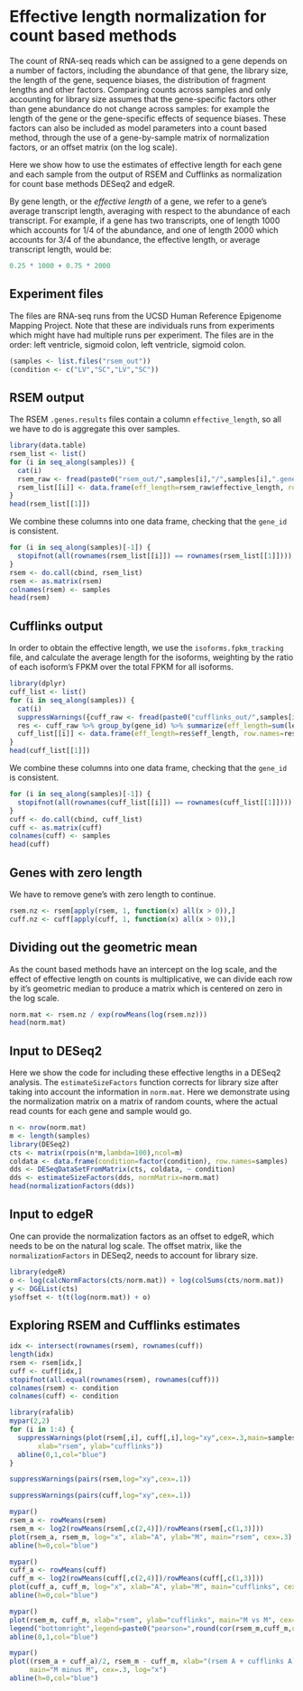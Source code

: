 # Effective length normalization for count based methods

The count of RNA-seq reads which can be assigned to a gene depends on
a number of factors, including the abundance of that gene, the library
size, the length of the gene, sequence biases, the distribution of
fragment lengths and other factors. Comparing counts across samples and only
accounting for library size assumes that the gene-specific factors
other than gene abundance do not change across samples: for example
the length of the gene or the gene-specific effects of sequence
biases. These factors can also be included as model parameters into a
count based method, through the use of a gene-by-sample matrix of
normalization factors, or an offset matrix (on the log scale).

Here we show how to use the estimates of effective length for each
gene and each sample from the output of RSEM and Cufflinks as
normalization for count base methods DESeq2 and edgeR.

By gene length, or the
*effective length* of a gene, we refer to a gene's average transcript
length, averaging with respect to the abundance of each
transcript. For example, if a gene has two transcripts, one of length
1000 which accounts for 1/4 of the abundance, and one of length 2000
which accounts for 3/4 of the abundance, the effective length, or
average transcript length, would be:

```r
0.25 * 1000 + 0.75 * 2000
```

## Experiment files

The files are RNA-seq runs from the UCSD Human Reference Epigenome
Mapping Project. Note that these are individuals runs from experiments
which might have had multiple runs per experiment.
The files are in the order: left ventricle, sigmoid colon, left ventricle, sigmoid colon.

```r
(samples <- list.files("rsem_out"))
(condition <- c("LV","SC","LV","SC"))
```

## RSEM output

The RSEM `.genes.results` files contain a column `effective_length`,
so all we have to do is aggregate this over samples.

```r
library(data.table)
rsem_list <- list()
for (i in seq_along(samples)) {
  cat(i)
  rsem_raw <- fread(paste0("rsem_out/",samples[i],"/",samples[i],".genes.results"))
  rsem_list[[i]] <- data.frame(eff_length=rsem_raw$effective_length, row.names=rsem_raw$gene_id)
}
head(rsem_list[[1]])
```

We combine these columns into one data frame, checking that the
`gene_id` is consistent.

```r
for (i in seq_along(samples)[-1]) {
  stopifnot(all(rownames(rsem_list[[i]]) == rownames(rsem_list[[1]])))
}
rsem <- do.call(cbind, rsem_list)
rsem <- as.matrix(rsem)
colnames(rsem) <- samples
head(rsem)
```

## Cufflinks output

In order to obtain the effective length, we use the
`isoforms.fpkm_tracking` file, and calculate the average length for
the isoforms, weighting by the ratio of each isoform's FPKM over the total
FPKM for all isoforms.

```r
library(dplyr)
cuff_list <- list()
for (i in seq_along(samples)) {
  cat(i)
  suppressWarnings({cuff_raw <- fread(paste0("cufflinks_out/",samples[i],"/isoforms.fpkm_tracking"))})
  res <- cuff_raw %>% group_by(gene_id) %>% summarize(eff_length=sum(length*FPKM)/sum(FPKM))
  cuff_list[[i]] <- data.frame(eff_length=res$eff_length, row.names=res$gene_id)
}
head(cuff_list[[1]])
```

We combine these columns into one data frame, checking that the
`gene_id` is consistent.

```r
for (i in seq_along(samples)[-1]) {
  stopifnot(all(rownames(cuff_list[[i]]) == rownames(cuff_list[[1]])))
}
cuff <- do.call(cbind, cuff_list)
cuff <- as.matrix(cuff)
colnames(cuff) <- samples
head(cuff)
```

## Genes with zero length

We have to remove gene's with zero length to continue.

```r
rsem.nz <- rsem[apply(rsem, 1, function(x) all(x > 0)),]
cuff.nz <- cuff[apply(cuff, 1, function(x) all(x > 0)),]
```

## Dividing out the geometric mean

As the count based methods have an intercept on the log scale, and 
the effect of effective length on counts is multiplicative, we can
divide each row by it's geometric median to produce a matrix which is
centered on zero in the log scale.

```r
norm.mat <- rsem.nz / exp(rowMeans(log(rsem.nz)))
head(norm.mat)
```

## Input to DESeq2

Here we show the code for including these effective lengths in a
DESeq2 analysis. The `estimateSizeFactors` function corrects for
library size after taking into account the information in `norm.mat`.
Here we demonstrate using the normalization matrix on a matrix of
random counts, where the actual read counts for each gene and sample
would go.

```r
n <- nrow(norm.mat)
m <- length(samples)
library(DESeq2)
cts <- matrix(rpois(n*m,lambda=100),ncol=m)
coldata <- data.frame(condition=factor(condition), row.names=samples)
dds <- DESeqDataSetFromMatrix(cts, coldata, ~ condition)
dds <- estimateSizeFactors(dds, normMatrix=norm.mat)
head(normalizationFactors(dds))
```

## Input to edgeR

One can provide the normalization factors as an offset to edgeR, which
needs to be on the natural log scale.  The offset matrix, like the
`normalizationFactors` in DESeq2, needs to account for library size.

```r
library(edgeR)
o <- log(calcNormFactors(cts/norm.mat)) + log(colSums(cts/norm.mat))
y <- DGEList(cts)
y$offset <- t(t(log(norm.mat)) + o)
```

## Exploring RSEM and Cufflinks estimates

```r
idx <- intersect(rownames(rsem), rownames(cuff))
length(idx)
rsem <- rsem[idx,]
cuff <- cuff[idx,]
stopifnot(all.equal(rownames(rsem), rownames(cuff)))
colnames(rsem) <- condition
colnames(cuff) <- condition
```

```r
library(rafalib)
mypar(2,2)
for (i in 1:4) {
  suppressWarnings(plot(rsem[,i], cuff[,i],log="xy",cex=.3,main=samples[i],
       xlab="rsem", ylab="cufflinks"))
  abline(0,1,col="blue")
}
```

```r
suppressWarnings(pairs(rsem,log="xy",cex=.1))
```

```r
suppressWarnings(pairs(cuff,log="xy",cex=.1))
```

```r
mypar()
rsem_a <- rowMeans(rsem)
rsem_m <- log2(rowMeans(rsem[,c(2,4)])/rowMeans(rsem[,c(1,3)]))
plot(rsem_a, rsem_m, log="x", xlab="A", ylab="M", main="rsem", cex=.3)
abline(h=0,col="blue")
```

```r
mypar()
cuff_a <- rowMeans(cuff)
cuff_m <- log2(rowMeans(cuff[,c(2,4)])/rowMeans(cuff[,c(1,3)]))
plot(cuff_a, cuff_m, log="x", xlab="A", ylab="M", main="cufflinks", cex=.3)
abline(h=0,col="blue")
```

```r
mypar()
plot(rsem_m, cuff_m, xlab="rsem", ylab="cufflinks", main="M vs M", cex=.3)
legend("bottomright",legend=paste0("pearson=",round(cor(rsem_m,cuff_m,use="complete"),2)),inset=.05)
abline(0,1,col="blue")
```

```r
mypar()
plot((rsem_a + cuff_a)/2, rsem_m - cuff_m, xlab="(rsem A + cufflinks A)/2", ylab="rsem M - cufflinks M",
     main="M minus M", cex=.3, log="x")
abline(h=0,col="blue")
```
